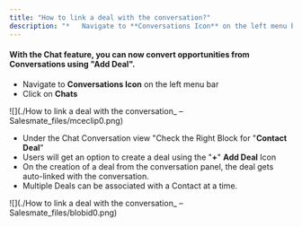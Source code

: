 ```yaml
---
title: "How to link a deal with the conversation?"
description: "*   Navigate to **Conversations Icon** on the left menu bar..."
---
```


#### With the Chat feature, you can now convert opportunities from Conversations using "Add Deal".

*   Navigate to **Conversations Icon** on the left menu bar
*   Click on **Chats**

![](./How to link a deal with the conversation_ – Salesmate_files/mceclip0.png)

*   Under the Chat Conversation view "Check the Right Block for "**Contact Deal**"
*   Users will get an option to create a deal using the "**+**" **Add Deal** Icon
*   On the creation of a deal from the conversation panel, the deal gets auto-linked with the conversation.
*   Multiple Deals can be associated with a Contact at a time.

![](./How to link a deal with the conversation_ – Salesmate_files/blobid0.png)